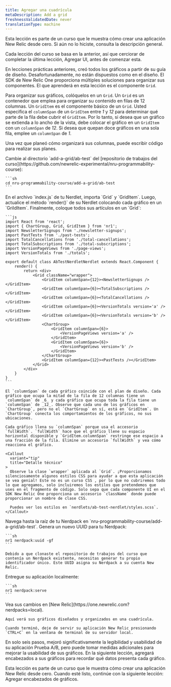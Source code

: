 ```yaml
---
title: Agregar una cuadrícula
metaDescription: Add a grid
freshnessValidatedDate: never
translationType: machine
---
```


<Callout variant="tip">
  Esta lección es parte de un curso que le muestra cómo crear una aplicación New Relic desde cero. Si aún no lo hiciste, consulta la descripción general.

  Cada lección del curso se basa en la anterior, así que cerciorar de completar la última lección, Agregar UI, antes de comenzar esta.
</Callout>

En lecciones prácticas anteriores, creó todos los gráficos a partir de su guía de diseño. Desafortunadamente, no están dispuestos como en el diseño. El SDK de New Relic One proporciona múltiples soluciones para organizar sus componentes. El que aprenderá en esta lección es el componente `Grid`.

Para organizar sus gráficos, colóquelos en un `Grid`. Un `Grid` es un contenedor que emplea para organizar su contenido en filas de 12 columnas. Un `GridItem` es el componente básico de un `Grid`. Usted especifica el `columnSpan` de un `GridItem` entre _1_ y _12_ para determinar qué parte de la fila debe cubrir el `GridItem`. Por lo tanto, si desea que un gráfico se extienda a lo ancho de la vista, debe colocar el gráfico en un `GridItem` con un `columnSpan` de _12_. Si desea que quepan doce gráficos en una sola fila, emplee un `columnSpan` de _1_.

Una vez que planeó cómo organizará sus columnas, puede escribir código para realizar sus planes.

<Steps>
  <Step>
    Cambie al directorio `add-a-grid/ab-test` del [repositorio de trabajos del curso](https://github.com/newrelic-experimental/nru-programmability-course):

    ```sh
    cd nru-programmability-course/add-a-grid/ab-test
    ```
  </Step>

  <Step>
    En el archivo `index.js` de tu Nerdlet, importa `Grid` y `GridItem`. Luego, actualice el método `render()` de su Nerdlet colocando cada gráfico en un `GrildItem`. Finalmente, coloque todos sus artículos en un `Grid`:

    ```js
    import React from 'react';
    import { ChartGroup, Grid, GridItem } from 'nr1';
    import NewsletterSignups from './newsletter-signups';
    import PastTests from './past-tests';
    import TotalCancellations from './total-cancellations';
    import TotalSubscriptions from './total-subscriptions';
    import VersionPageViews from './page-views';
    import VersionTotals from './totals';

    export default class AbTestNerdletNerdlet extends React.Component {
        render() {
            return <div>
                <Grid className="wrapper">
                    <GridItem columnSpan={12}><NewsletterSignups /></GridItem>
                    <GridItem columnSpan={6}><TotalSubscriptions /></GridItem>
                    <GridItem columnSpan={6}><TotalCancellations /></GridItem>
                    <GridItem columnSpan={6}><VersionTotals version='a' /></GridItem>
                    <GridItem columnSpan={6}><VersionTotals version='b' /></GridItem>
                    <ChartGroup>
                        <GridItem columnSpan={6}>
                            <VersionPageViews version='a' />
                        </GridItem>
                        <GridItem columnSpan={6}>
                            <VersionPageViews version='b' />
                        </GridItem>
                    </ChartGroup>
                    <GridItem columnSpan={12}><PastTests /></GridItem>
                </Grid>
            </div>
        }
    }
    ```

    El `columnSpan` de cada gráfico coincide con el plan de diseño. Cada gráfico que ocupa la mitad de la fila de 12 columnas tiene un `columnSpan` de _6_ y cada gráfico que ocupa toda la fila tiene un `columnSpan` de _12_. Observe que cada uno de los gráficos en `ChartGroup`, pero no el `ChartGroup` en sí, está en `GridItem`. Un `ChartGroup` conecta los comportamientos de los gráficos, no sus ubicaciones.

    Cada gráfico llena su `columnSpan` porque usa el accesorio `fullWidth`. `fullWidth` hace que el gráfico llene su espacio horizontal disponible y `GridItem.columnSpan` restringe ese espacio a una fracción de la fila. Elimine un accesorio `fullWidth` y vea cómo reacciona el gráfico.

    <Callout
      variant="tip"
      title="Detalle técnico"
    >
      Observe la clase `wrapper` aplicada al `Grid`. ¡Proporcionamos silenciosamente algunos estilos CSS para ayudar a que esta aplicación se vea genial! Este no es un curso CSS , por lo que no cubriremos todo lo que agregamos, solo incluiremos los estilos que pretendemos que uses en el fragmento de código. Solo sepa que cada componente UI en el SDK New Relic One proporciona un accesorio `className` donde puede proporcionar un nombre de clase CSS.

      Puedes ver los estilos en `nerdlets/ab-test-nerdlet/styles.scss`.
    </Callout>
  </Step>

  <Step>
    Navega hasta la raíz de tu Nerdpack en `nru-programmability-course/add-a-grid/ab-test`.
  </Step>

  <Step>
    Genera un nuevo UUID para tu Nerdpack:

    ```sh
    nr1 nerdpack:uuid -gf
    ```

    Debido a que clonaste el repositorio de trabajos del curso que contenía un Nerdpack existente, necesitas generar tu propio identificador único. Este UUID asigna su Nerdpack a su cuenta New Relic.
  </Step>

  <Step>
    Entregue su aplicación localmente:

    ```sh
    nr1 nerdpack:serve
    ```
  </Step>

  <Step>
    Vea sus cambios en [New Relic](https://one.newrelic.com?nerdpacks=local).

    Aquí verá sus gráficos diseñados y organizados en una cuadrícula.

    Cuando terminó, deje de servir su aplicación New Relic presionando `CTRL+C` en la ventana de terminal de su servidor local.
  </Step>
</Steps>

En solo seis pasos, mejoró significativamente la legibilidad y usabilidad de su aplicación Prueba A/B, pero puede tomar medidas adicionales para mejorar la usabilidad de sus gráficos. En la siguiente lección, agregará encabezados a sus gráficos para recordar qué datos presenta cada gráfico.

<Callout variant="course">
  Esta lección es parte de un curso que le muestra cómo crear una aplicación New Relic desde cero. Cuando esté listo, continúe con la siguiente lección: Agregar encabezados de gráficos.
</Callout>
